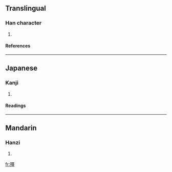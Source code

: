 ==Translingual==
===Han character===
{{Han char|rn=78|rad=歹|as=13|sn=17|four=|canj=一弓田中十 (MNWLJ)}}
# {{defn|Han|sort=歹13}}
====References====
{{Han ref|kx=0583.320|dkj=16584|dj=0976.170|hdz=21395.100|uh=6BAC|ud=27564}}

----
==Japanese==
===Kanji===
{{ja-kanji|grade=|rs=歹13}}
# {{defn|Japanese}} 
====Readings====
{{ja-readings|on=[[と]] (to), [[つ]] (tsu)|kun=[[やぶれる]] (yabureru), [[やぶる]] (yaburu)}}

----
==Mandarin==
===Hanzi===
{{cmn-hanzi|pin=[[dù]] (du4)|wg=tu<sup>4</sup>}}
# {{defn|Mandarin}}

[[fr:殬]]